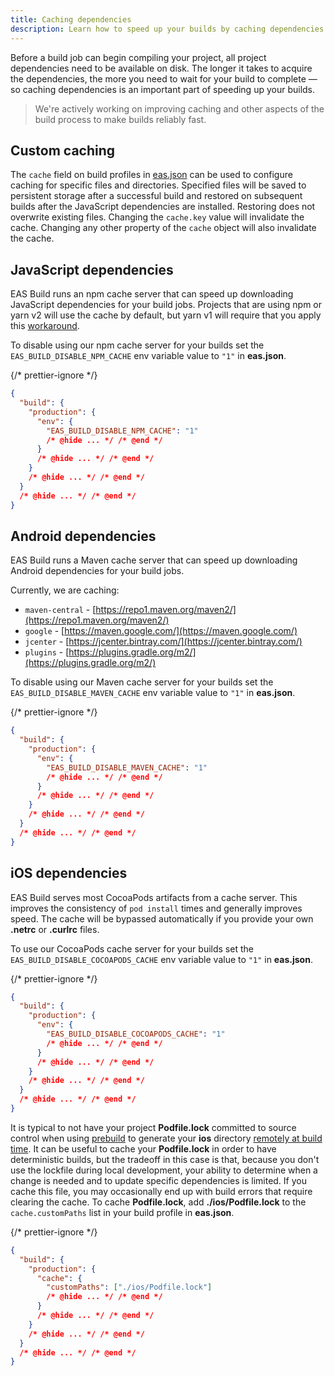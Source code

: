 ```yaml
---
title: Caching dependencies
description: Learn how to speed up your builds by caching dependencies.
---
```


Before a build job can begin compiling your project, all project dependencies need to be available on disk. The longer it takes to acquire the dependencies, the more you need to wait for your build to complete &mdash; so caching dependencies is an important part of speeding up your builds.

> We're actively working on improving caching and other aspects of the build process to make builds reliably fast.

## Custom caching

The `cache` field on build profiles in [eas.json](/build/eas-json) can be used to configure caching for specific files and directories. Specified files will be saved to persistent storage after a successful build and restored on subsequent builds after the JavaScript dependencies are installed. Restoring does not overwrite existing files. Changing the `cache.key` value will invalidate the cache. Changing any other property of the `cache` object will also invalidate the cache.

## JavaScript dependencies

EAS Build runs an npm cache server that can speed up downloading JavaScript dependencies for your build jobs. Projects that are using npm or yarn v2 will use the cache by default, but yarn v1 will require that you apply this [workaround](/build-reference/npm-cache-with-yarn).

To disable using our npm cache server for your builds set the `EAS_BUILD_DISABLE_NPM_CACHE` env variable value to `"1"` in **eas.json**.

{/* prettier-ignore */}
```json eas.json
{
  "build": {
    "production": {
      "env": {
        "EAS_BUILD_DISABLE_NPM_CACHE": "1"
        /* @hide ... */ /* @end */
      }
      /* @hide ... */ /* @end */
    }
    /* @hide ... */ /* @end */
  }
  /* @hide ... */ /* @end */
}
```

## Android dependencies

EAS Build runs a Maven cache server that can speed up downloading Android dependencies for your build jobs.

Currently, we are caching:

- `maven-central` - [https://repo1.maven.org/maven2/](https://repo1.maven.org/maven2/)
- `google` - [https://maven.google.com/](https://maven.google.com/)
- `jcenter` - [https://jcenter.bintray.com/](https://jcenter.bintray.com/)
- `plugins` - [https://plugins.gradle.org/m2/](https://plugins.gradle.org/m2/)

To disable using our Maven cache server for your builds set the `EAS_BUILD_DISABLE_MAVEN_CACHE` env variable value to `"1"` in **eas.json**.

{/* prettier-ignore */}
```json eas.json
{
  "build": {
    "production": {
      "env": {
        "EAS_BUILD_DISABLE_MAVEN_CACHE": "1"
        /* @hide ... */ /* @end */
      }
      /* @hide ... */ /* @end */
    }
    /* @hide ... */ /* @end */
  }
  /* @hide ... */ /* @end */
}
```

## iOS dependencies

EAS Build serves most CocoaPods artifacts from a cache server. This improves the consistency of `pod install` times and generally improves speed. The cache will be bypassed automatically if you provide your own **.netrc** or **.curlrc** files.

To use our CocoaPods cache server for your builds set the `EAS_BUILD_DISABLE_COCOAPODS_CACHE` env variable value to `"1"` in **eas.json**.

{/* prettier-ignore */}
```json eas.json
{
  "build": {
    "production": {
      "env": {
        "EAS_BUILD_DISABLE_COCOAPODS_CACHE": "1"
        /* @hide ... */ /* @end */
      }
      /* @hide ... */ /* @end */
    }
    /* @hide ... */ /* @end */
  }
  /* @hide ... */ /* @end */
}
```

It is typical to not have your project **Podfile.lock** committed to source control when using [prebuild](/workflow/prebuild) to generate your **ios** directory [remotely at build time](/build-reference/ios-builds).
It can be useful to cache your **Podfile.lock** in order to have deterministic builds, but the tradeoff in this case is that, because you don't use the lockfile during local development, your ability to determine when a change is needed and to update specific dependencies is limited.
If you cache this file, you may occasionally end up with build errors that require clearing the cache.
To cache **Podfile.lock**, add **./ios/Podfile.lock** to the `cache.customPaths` list in your build profile in **eas.json**.

{/* prettier-ignore */}
```json eas.json
{
  "build": {
    "production": {
      "cache": {
        "customPaths": ["./ios/Podfile.lock"]
        /* @hide ... */ /* @end */
      }
      /* @hide ... */ /* @end */
    }
    /* @hide ... */ /* @end */
  }
  /* @hide ... */ /* @end */
}
```